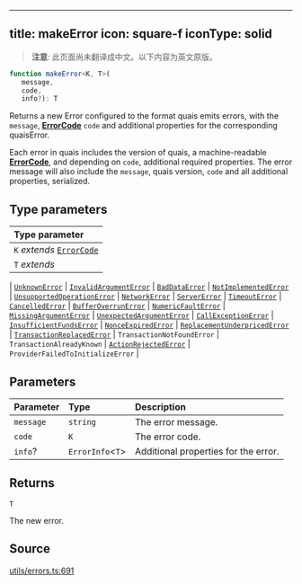 <!-- AUTO-GENERATED-CONTENT:START (ENGLISH-COPY) -->
---
title: makeError
icon: square-f
iconType: solid
---

> **注意**: 此页面尚未翻译成中文。以下内容为英文原版。

```ts
function makeError<K, T>(
   message, 
   code, 
   info?): T
```

Returns a new Error configured to the format quais emits errors, with the `message`, [**ErrorCode**](/cn/sdk/content/type-aliases/ErrorCode)
`code` and additional properties for the corresponding quaisError.

Each error in quais includes the version of quais, a machine-readable [**ErrorCode**](/cn/sdk/content/type-aliases/ErrorCode), and depending
on `code`, additional required properties. The error message will also include the `message`, quais version, `code`
and all additional properties, serialized.

## Type parameters

| Type parameter |
| :------ |
| `K` *extends* [`ErrorCode`](/cn/sdk/content/type-aliases/ErrorCode) |
| `T` *extends* 
  \| [`UnknownError`](/cn/sdk/content/interfaces/UnknownError)
  \| [`InvalidArgumentError`](/cn/sdk/content/interfaces/InvalidArgumentError)
  \| [`BadDataError`](/cn/sdk/content/interfaces/BadDataError)
  \| [`NotImplementedError`](/cn/sdk/content/interfaces/NotImplementedError)
  \| [`UnsupportedOperationError`](/cn/sdk/content/interfaces/UnsupportedOperationError)
  \| [`NetworkError`](/cn/sdk/content/interfaces/NetworkError)
  \| [`ServerError`](/cn/sdk/content/interfaces/ServerError)
  \| [`TimeoutError`](/cn/sdk/content/interfaces/TimeoutError)
  \| [`CancelledError`](/cn/sdk/content/interfaces/CancelledError)
  \| [`BufferOverrunError`](/cn/sdk/content/interfaces/BufferOverrunError)
  \| [`NumericFaultError`](/cn/sdk/content/interfaces/NumericFaultError)
  \| [`MissingArgumentError`](/cn/sdk/content/interfaces/MissingArgumentError)
  \| [`UnexpectedArgumentError`](/cn/sdk/content/interfaces/UnexpectedArgumentError)
  \| [`CallExceptionError`](/cn/sdk/content/interfaces/CallExceptionError)
  \| [`InsufficientFundsError`](/cn/sdk/content/interfaces/InsufficientFundsError)
  \| [`NonceExpiredError`](/cn/sdk/content/interfaces/NonceExpiredError)
  \| [`ReplacementUnderpricedError`](/cn/sdk/content/interfaces/ReplacementUnderpricedError)
  \| [`TransactionReplacedError`](/cn/sdk/content/interfaces/TransactionReplacedError)
  \| `TransactionNotFoundError`
  \| `TransactionAlreadyKnown`
  \| [`ActionRejectedError`](/cn/sdk/content/interfaces/ActionRejectedError)
  \| `ProviderFailedToInitializeError` |

## Parameters

| Parameter | Type | Description |
| :------ | :------ | :------ |
| `message` | `string` | The error message. |
| `code` | `K` | The error code. |
| `info`? | `ErrorInfo`\<`T`\> | Additional properties for the error. |

## Returns

`T`

The new error.

## Source

[utils/errors.ts:691](https://github.com/dominant-strategies/quais.js/blob/c1c12d43f9d34c6baad2b0542bd6d0acd6fefcbf/src/utils/errors.ts#L691)

